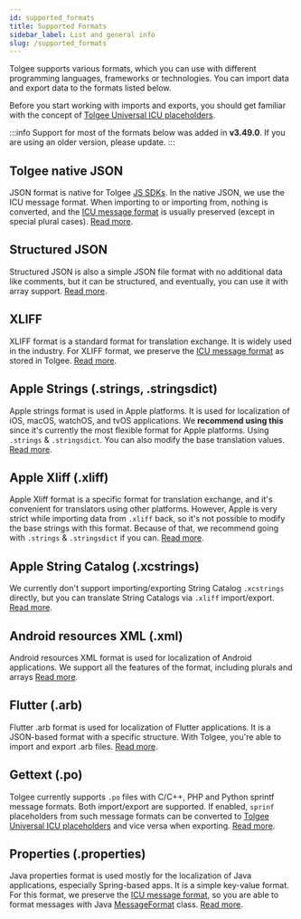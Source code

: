 ```yaml
---
id: supported_formats
title: Supported Formats
sidebar_label: List and general info
slug: /supported_formats
---
```


Tolgee supports various formats, which you can use with different programming languages, frameworks or technologies.
You can import data and export data to the formats listed below.

Before you start working with imports and exports, you should get familiar with the concept of [Tolgee Universal ICU placeholders](/platform/tolgee_universal_icu_placeholders).

:::info
Support for most of the formats below was added in  **v3.49.0**. If you are using an older version, please update.
:::

## Tolgee native JSON

JSON format is native for Tolgee [JS SDKs](/js-sdk). In the native JSON, we use the ICU message format. When importing to or importing
from, nothing is converted, and the [ICU message format](/platform/translation_process/icu_message_format)
is usually preserved (except in special plural cases). [Read more](./native_json).

## Structured JSON

Structured JSON is also a simple JSON file format with no additional data like comments, but it can be structured, and eventually, you can use it with array support. [Read more](./structured_json).

## XLIFF

XLIFF format is a standard format for translation exchange. It is widely used in the industry. For XLIFF format,
we preserve the [ICU message format](/platform/translation_process/icu_message_format)
as stored in Tolgee. [Read more](xliff).

## Apple Strings (.strings, .stringsdict)

Apple strings format is used in Apple platforms. It is used for localization of iOS, macOS, watchOS, and tvOS applications.
We **recommend using this** since it's currently the most flexible format for Apple platforms. Using `.strings` &
`.stringsdict`. You can also modify the base translation values. [Read more](apple_strings).

## Apple Xliff (.xliff)

Apple Xliff format is a specific format for translation exchange, and it's convenient for translators using other platforms.
However, Apple is very strict while importing data from `.xliff` back, so it's not possible to modify the base strings
with this format. Because of that, we recommend going with `.strings` & `.stringsdict` if you can. [Read more](apple_xliff).

## Apple String Catalog (.xcstrings)
We currently don't support importing/exporting String Catalog `.xcstrings` directly, but you can translate String Catalogs via
`.xliff` import/export. [Read more](apple_xliff).

## Android resources XML (.xml)

Android resources XML format is used for localization of Android applications.
We support all the features of the format, including plurals and arrays [Read more](android_resources_xml).

## Flutter (.arb)

Flutter .arb format is used for localization of Flutter applications. It is a JSON-based format with a specific structure.
With Tolgee, you're able to import and export .arb files. [Read more](flutter_arb).

## Gettext (.po)

Tolgee currently supports `.po` files with C/C++, PHP and Python sprintf message formats. Both import/export are supported.
If enabled, `sprinf` placeholders from such message formats can be converted to
[Tolgee Universal ICU placeholders](/platform/tolgee_universal_icu_placeholders) and
vice versa when exporting. [Read more](gettext).


## Properties (.properties)

Java properties format is used mostly for the localization of Java applications, especially Spring-based apps.
It is a simple key-value format. For this format, we preserve the
[ICU message format](/platform/translation_process/icu_message_format), so you are able to format messages with
Java [MessageFormat](https://docs.oracle.com/javase/8/docs/api/java/text/MessageFormat.html) class.
[Read more](java_properties).
